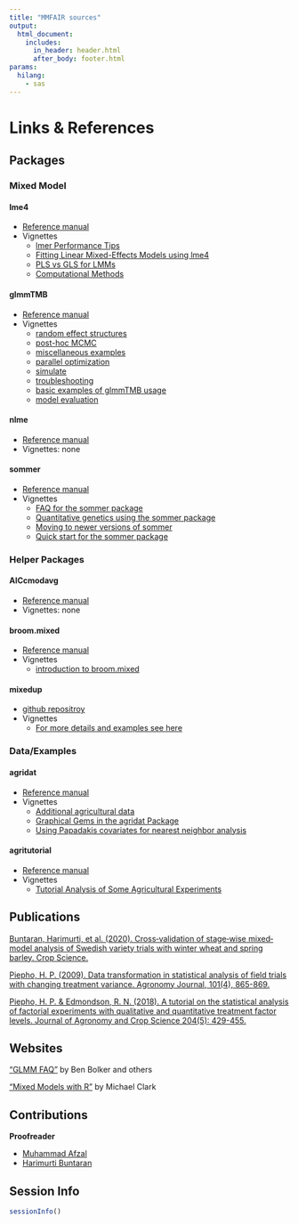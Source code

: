```yaml
---
title: "MMFAIR sources"
output: 
  html_document:
    includes:
      in_header: header.html
      after_body: footer.html	
params:
  hilang:
    - sas			
---
```


# Links & References {.tabset .tabset-fade .tabset-pills}

## Packages

### Mixed Model

#### lme4
* [Reference manual](https://cran.r-project.org/web/packages/lme4/lme4.pdf){target="_blank"}
* Vignettes 
  + [lmer Performance Tips](https://cran.r-project.org/web/packages/lme4/vignettes/lmerperf.html){target="_blank"}
  + [Fitting Linear Mixed-Effects Models using lme4](https://cran.r-project.org/web/packages/lme4/vignettes/lmer.pdf){target="_blank"}
  + [PLS vs GLS for LMMs](https://cran.r-project.org/web/packages/lme4/vignettes/PLSvGLS.pdf){target="_blank"}
  + [Computational Methods](https://cran.r-project.org/web/packages/lme4/vignettes/Theory.pdf){target="_blank"}

#### glmmTMB
* [Reference manual](https://cran.r-project.org/web/packages/glmmTMB/glmmTMB.pdf){target="_blank"}
* Vignettes
  + [random effect structures](https://cran.r-project.org/web/packages/glmmTMB/vignettes/covstruct.html){target="_blank"}
  + [post-hoc MCMC](https://cran.r-project.org/web/packages/glmmTMB/vignettes/mcmc.html){target="_blank"}
  + [miscellaneous examples](https://cran.r-project.org/web/packages/glmmTMB/vignettes/miscEx.html){target="_blank"}
  + [parallel optimization](https://cran.r-project.org/web/packages/glmmTMB/vignettes/parallel.html){target="_blank"}
  + [simulate](https://cran.r-project.org/web/packages/glmmTMB/vignettes/sim.html){target="_blank"}
  + [troubleshooting](https://cran.r-project.org/web/packages/glmmTMB/vignettes/troubleshooting.html){target="_blank"}
  + [basic examples of glmmTMB usage](https://cran.r-project.org/web/packages/glmmTMB/vignettes/glmmTMB.pdf){target="_blank"}
  + [model evaluation](https://cran.r-project.org/web/packages/glmmTMB/vignettes/model_evaluation.pdf){target="_blank"}

#### nlme
* [Reference manual](https://cran.r-project.org/web/packages/nlme/nlme.pdf){target="_blank"}
* Vignettes: none

#### sommer
* [Reference manual](https://cran.r-project.org/web/packages/sommer/sommer.pdf){target="_blank"}
* Vignettes
  + [FAQ for the sommer package](https://cran.r-project.org/web/packages/sommer/vignettes/sommer.FAQ.pdf){target="_blank"}
  + [Quantitative genetics using the sommer package](https://cran.r-project.org/web/packages/sommer/vignettes/sommer.pdf){target="_blank"}
  + [Moving to newer versions of sommer](https://cran.r-project.org/web/packages/sommer/vignettes/sommer.changes.pdf){target="_blank"}
  + [Quick start for the sommer package](https://cran.r-project.org/web/packages/sommer/vignettes/sommer.start.pdf){target="_blank"}

### Helper Packages

#### AICcmodavg
* [Reference manual](https://cran.r-project.org/web/packages/AICcmodavg/AICcmodavg.pdf){target="_blank"}
* Vignettes: none

#### broom.mixed
* [Reference manual](https://cran.r-project.org/web/packages/broom.mixed/broom.mixed.pdf){target="_blank"}
* Vignettes
  + [introduction to broom.mixed](https://cran.r-project.org/web/packages/broom.mixed/vignettes/broom_mixed_intro.html){target="_blank"}
  
#### mixedup
* [github repositroy](https://github.com/m-clark/mixedup){target="_blank"} 
* Vignettes
  + [For more details and examples see here](https://m-clark.github.io/mixedup/){target="_blank"} 

### Data/Examples

#### agridat
* [Reference manual](https://cran.r-project.org/web/packages/agridat/agridat.pdf){target="_blank"}
* Vignettes
  + [Additional agricultural data](https://cran.r-project.org/web/packages/agridat/vignettes/agridat_data.html){target="_blank"}
  + [Graphical Gems in the agridat Package](https://cran.r-project.org/web/packages/agridat/vignettes/agridat_examples.html){target="_blank"}
  + [Using Papadakis covariates for nearest neighbor analysis](https://cran.r-project.org/web/packages/agridat/vignettes/agridat_papadakis.html){target="_blank"}
  
#### agritutorial
* [Reference manual](https://cran.r-project.org/web/packages/agriTutorial/agriTutorial.pdf){target="_blank"}
* Vignettes
  + [Tutorial Analysis of Some Agricultural Experiments](https://cran.r-project.org/web/packages/agriTutorial/vignettes/agriTutorialVignette.pdf){target="_blank"}

  
## Publications
[Buntaran, Harimurti, et al. (2020). Cross‐validation of stage‐wise mixed‐model analysis of Swedish variety trials with winter wheat and spring barley. Crop Science.](https://acsess.onlinelibrary.wiley.com/doi/full/10.1002/csc2.20177){target="_blank"} 

[Piepho, H. P. (2009). Data transformation in statistical analysis of field trials with changing treatment variance. Agronomy Journal, 101(4), 865-869.](https://acsess.onlinelibrary.wiley.com/doi/abs/10.2134/agronj2008.0226x){target="_blank"}

[Piepho, H. P. & Edmondson, R. N. (2018). A tutorial on the statistical analysis of factorial experiments with qualitative and quantitative treatment factor levels. Journal of Agronomy and Crop Science 204(5): 429-455.](https://onlinelibrary.wiley.com/doi/full/10.1111/jac.12267){target="_blank"}

## Websites
["GLMM FAQ"](http://bbolker.github.io/mixedmodels-misc/glmmFAQ.html){target="_blank"} by Ben Bolker and others

["Mixed Models with R"](https://m-clark.github.io/mixed-models-with-R/introduction.html){target="_blank"}  by Michael Clark

## Contributions
**Proofreader**

* [Muhammad Afzal](https://www.linkedin.com/in/mafzal2/){target="_blank"} 
* [Harimurti Buntaran](https://www.linkedin.com/in/harimurti-buntaran/){target="_blank"} 

## Session Info
```r
sessionInfo()
```